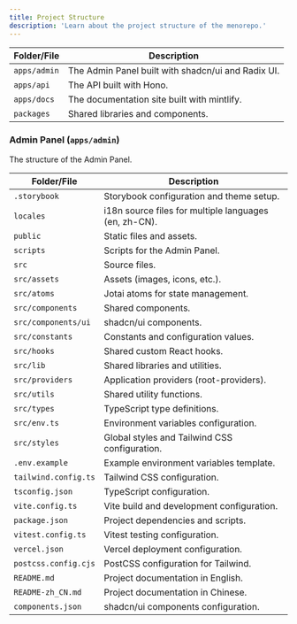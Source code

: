 ```yaml
---
title: Project Structure
description: 'Learn about the project structure of the menorepo.'
---
```




| Folder/File | Description |
| --- | --- |
| `apps/admin` | The Admin Panel built with shadcn/ui and Radix UI. |
| `apps/api` | The API built with Hono. |
| `apps/docs` | The documentation site built with mintlify. |
| `packages` | Shared libraries and components. |

### Admin Panel (`apps/admin`)

The structure of the Admin Panel.

| Folder/File | Description |
| --- | --- |
| `.storybook` | Storybook configuration and theme setup. |
| `locales` | i18n source files for multiple languages (en, zh-CN). |
| `public` | Static files and assets. |
| `scripts` | Scripts for the Admin Panel. |
| `src` | Source files. |
| `src/assets` | Assets (images, icons, etc.). |
| `src/atoms` | Jotai atoms for state management. |
| `src/components` | Shared components. |
| `src/components/ui` | shadcn/ui components. |
| `src/constants` | Constants and configuration values. |
| `src/hooks` | Shared custom React hooks. |
| `src/lib` | Shared libraries and utilities. |
| `src/providers` | Application providers (root-providers). |
| `src/utils` | Shared utility functions. |
| `src/types` | TypeScript type definitions. |
| `src/env.ts` | Environment variables configuration. |
| `src/styles` | Global styles and Tailwind CSS configuration. |
| `.env.example` | Example environment variables template. |
| `tailwind.config.ts` | Tailwind CSS configuration. |
| `tsconfig.json` | TypeScript configuration. |
| `vite.config.ts` | Vite build and development configuration. |
| `package.json` | Project dependencies and scripts. |
| `vitest.config.ts` | Vitest testing configuration. |
| `vercel.json` | Vercel deployment configuration. |
| `postcss.config.cjs` | PostCSS configuration for Tailwind. |
| `README.md` | Project documentation in English. |
| `README-zh_CN.md` | Project documentation in Chinese. |
| `components.json` | shadcn/ui components configuration. |
